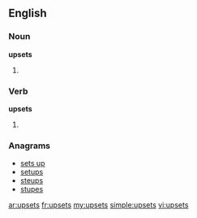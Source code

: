 ==English==

===Noun===
'''upsets'''
# {{plural of|[[upset]]}} 

===Verb===
'''upsets'''
# {{third-person singular of|[[upset]]}}

===Anagrams===
* [[sets up#English|sets up]]
* [[setups#English|setups]]
* [[steups#English|steups]]
* [[stupes#English|stupes]]

[[ar:upsets]]
[[fr:upsets]]
[[my:upsets]]
[[simple:upsets]]
[[vi:upsets]]